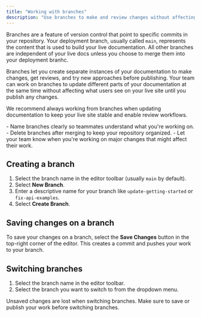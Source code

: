 ```yaml
---
title: "Working with branches"
description: "Use branches to make and review changes without affecting your live documentation"
---
```


Branches are a feature of version control that point to specific commits in your repository. Your deployment branch, usually called `main`, represents the content that is used to build your live documentation. All other branches are independent of your live docs unless you choose to merge them into your deployment branhc.

Branches let you create separate instances of your documentation to make changes, get reviews, and try new approaches before publishing. Your team can work on branches to update different parts of your documentation at the same time without affecting what users see on your live site until you publish any changes.

We recommend always working from branches when updating documentation to keep your live site stable and enable review workflows.

<Tip>
  - Name branches clearly so teammates understand what you're working on.
  - Delete branches after merging to keep your repository organized.
  - Let your team know when you're working on major changes that might affect their work.
</Tip>

## Creating a branch

1. Select the branch name in the editor toolbar (usually `main` by default).
2. Select **New Branch**.
3. Enter a descriptive name for your branch like `update-getting-started` or `fix-api-examples`.
4. Select **Create Branch**.

## Saving changes on a branch

To save your changes on a branch, select the **Save Changes** button in the top-right corner of the editor. This creates a commit and pushes your work to your branch.

## Switching branches

1. Select the branch name in the editor toolbar.
2. Select the branch you want to switch to from the dropdown menu.

<Tip>
  Unsaved changes are lost when switching branches. Make sure to save or publish your work before switching branches.
</Tip>
